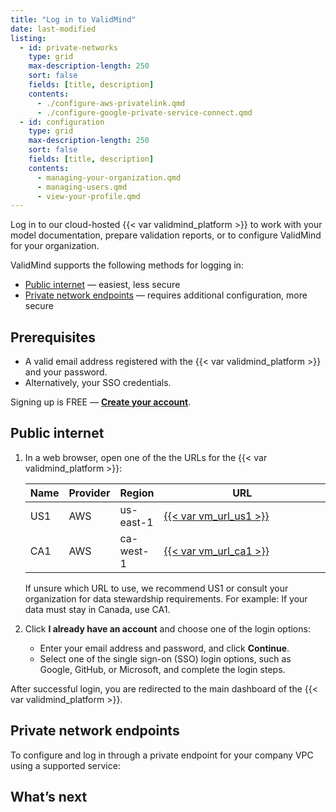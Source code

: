 ```yaml
---
title: "Log in to ValidMind"
date: last-modified
listing:
  - id: private-networks
    type: grid
    max-description-length: 250
    sort: false
    fields: [title, description]
    contents:
      - ./configure-aws-privatelink.qmd
      - ./configure-google-private-service-connect.qmd
  - id: configuration
    type: grid
    max-description-length: 250
    sort: false
    fields: [title, description]
    contents:
      - managing-your-organization.qmd
      - managing-users.qmd
      - view-your-profile.qmd
---
```


Log in to our cloud-hosted {{< var validmind_platform >}} to work with your model documentation, prepare validation reports, or to configure ValidMind for your organization.

ValidMind supports the following methods for logging in:

- [Public internet](#public-internet) — easiest, less secure
- [Private network endpoints](#private-network-endpoints) — requires additional configuration, more secure

## Prerequisites

- A valid email address registered with the {{< var validmind_platform >}} and your password.
- Alternatively, your SSO credentials.

<!-- For most users, someone with the Customer Admin role will invite you to your organization.  -->

::: {.callout title="Need an account for ValidMind?"}
Signing up is FREE — **[Create your account]({{< var vm_url_us1 >}})**.
:::

## Public internet

1. In a web browser, open one of the the URLs for the {{< var validmind_platform >}}:
   
   | Name | Provider | Region | URL |
   |--|--|--|----------|
   | US1 | AWS | us-east-1 | [{{< var vm_url_us1 >}}]({{< var vm_url_us1 >}}) |
   | CA1 | AWS | ca-west-1 | [{{< var vm_url_ca1 >}}]({{< var vm_url_ca1 >}}) |
   
   If unsure which URL to use, we recommend US1 or consult your organization for data stewardship requirements. For example: If your data must stay in Canada, use CA1.

2. Click **I already have an account** and choose one of the login options:

   - Enter your email address and password, and click **Continue**.
   - Select one of the single sign-on (SSO) login options, such as Google, GitHub, or Microsoft, and complete the login steps. 

After successful login, you are redirected to the main dashboard of the {{< var validmind_platform >}}.

## Private network endpoints

To configure and log in through a private endpoint for your company VPC using a supported service:

:::{#private-networks}
:::

## What's next

:::{#configuration}
:::
